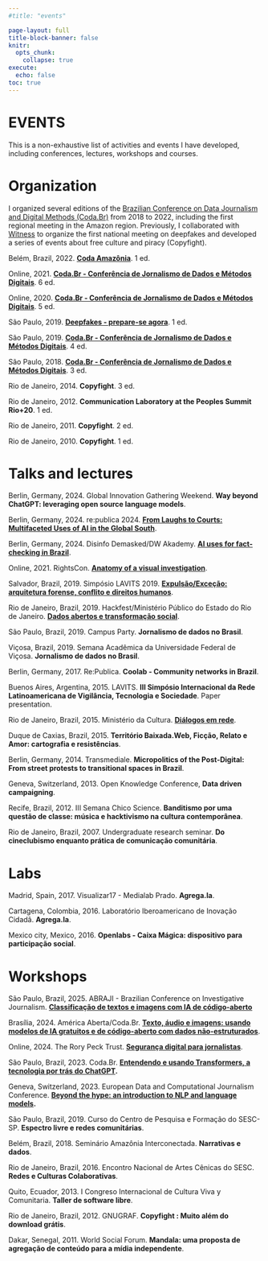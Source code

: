 ```yaml
---
#title: "events"

page-layout: full
title-block-banner: false
knitr:
  opts_chunk: 
    collapse: true
execute: 
  echo: false
toc: true
---
```


# [EVENTS]{.third-color}

This is a non-exhaustive list of activities and events I have developed, including conferences, lectures, workshops and courses.

# Organization

I organized several editions of the [Brazilian Conference on Data Journalism and Digital Methods (Coda.Br)](https://escoladedados.org/coda/) from 2018 to 2022, including the first regional meeting in the Amazon region. Previously, I collaborated with [Witness](https://witness.org/) to organize the first national meeting on deepfakes and developed a series of events about free culture and piracy (Copyfight).

Belém, Brazil, 2022. [**Coda Amazônia**](https://escoladedados.org/coda/coda-amazonia/). 1 ed.

Online, 2021. [**Coda.Br - Conferência de Jornalismo de Dados e Métodos Digitais**](https://escoladedados.org/coda/coda2021/). 6 ed.

Online, 2020. [**Coda.Br - Conferência de Jornalismo de Dados e Métodos Digitais**](https://escoladedados.org/coda/coda2020/). 5 ed.

São Paulo, 2019. [**Deepfakes - prepare-se agora**](https://lab.witness.org/brasil-deepfakes-prepara-se-agora/). 1 ed.

São Paulo, 2019. [**Coda.Br - Conferência de Jornalismo de Dados e Métodos Digitais**](https://escoladedados.org/coda/coda2019/). 4 ed.

São Paulo, 2018. [**Coda.Br - Conferência de Jornalismo de Dados e Métodos Digitais**](https://escoladedados.org/coda/coda2018/). 3 ed.

Rio de Janeiro, 2014. **Copyfight**. 3 ed.

Rio de Janeiro, 2012. **Communication Laboratory at the Peoples Summit Rio+20**. 1 ed.

Rio de Janeiro, 2011. **Copyfight**. 2 ed.

Rio de Janeiro, 2010. **Copyfight**. 1 ed.

# Talks and lectures

Berlin, Germany, 2024. Global Innovation Gathering Weekend. **Way beyond ChatGPT: leveraging open source language models**.

Berlin, Germany, 2024. re:publica 2024. [**From Laughs to Courts: Multifaceted Uses of AI in the Global South**](https://re-publica.com/de/session/laughs-courts-multifaceted-uses-ai-global-south).

Berlin, Germany, 2024. Disinfo Demasked/DW Akademy. [**AI uses for fact-checking in Brazil**](https://belisards.github.io/slides-bert-fact-checking/).

Online, 2021. RightsCon. [**Anatomy of a visual investigation**](https://visualinvestigations.netlify.app/).

Salvador, Brazil, 2019. Simpósio LAVITS 2019. [**Expulsão/Exceção: arquitetura forense, conflito e direitos humanos**](https://medialabufrj.net/blog/2019/06/dobras-35-medialab-ufrj-no-simposio-lavits-2019/).

Rio de Janeiro, Brazil, 2019. Hackfest/Ministério Público do Estado do Rio de Janeiro. [**Dados abertos e transformação social**](https://www.mprj.mp.br/documents/20184/540394/palestras_hackfest.pdf).

São Paulo, Brazil, 2019. Campus Party. **Jornalismo de dados no Brasil**.

Viçosa, Brazil, 2019. Semana Acadêmica da Universidade Federal de Viçosa. **Jornalismo de dados no Brasil**.

Berlin, Germany, 2017. Re:Publica. **Coolab - Community networks in Brazil**.

Buenos Aires, Argentina, 2015. LAVITS. **III Simpósio Internacional da Rede Latinoamericana de Vigilância, Tecnologia e Sociedade**. Paper presentation.

Rio de Janeiro, Brazil, 2015. Ministério da Cultura. **[Diálogos em rede](https://rubi.casaruibarbosa.gov.br/bitstream/handle/20.500.11997/8797/Participa%C3%A7%C3%A3o%20social%20%C3%A9%20estimulada%20durante%20Di%C3%A1logos%20em%20Rede%20no%20Rio%20de%20Janeiro%20%E2%80%93%20Di%C3%A1logos%20em%20Rede.pdf?sequence=1&isAllowed=y)**.

Duque de Caxias, Brazil, 2015. **Território Baixada.Web, Ficção, Relato e Amor: cartografia e resistências**.

Berlin, Germany, 2014. Transmediale. **Micropolitics of the Post-Digital: From street protests to transitional spaces in Brazil**.

Geneva, Switzerland, 2013. Open Knowledge Conference, **Data driven campaigning**.

Recife, Brazil, 2012. III Semana Chico Science. **Banditismo por uma questão de classe: música e hacktivismo na cultura contemporânea**.

Rio de Janeiro, Brazil, 2007. Undergraduate research seminar. **Do cineclubismo enquanto prática de comunicação comunitária**.

# Labs

Madrid, Spain, 2017. Visualizar17 - Medialab Prado. **Agrega.la**.

Cartagena, Colombia, 2016. Laboratório Iberoamericano de Inovação Cidadã. **Agrega.la**.

Mexico city, Mexico, 2016. **Openlabs - Caixa Mágica: dispositivo para participação social**.

# Workshops

São Paulo, Brazil, 2025. ABRAJI - Brazilian Conference on Investigative Journalism. **[Classificação de textos e imagens com IA de código-aberto](https://belisario.website/classificacao_ia/)**

Brasília, 2024. América Aberta/Coda.Br. **[Texto, áudio e imagens: usando modelos de IA gratuitos e de código-aberto com dados não-estruturados](https://bit.ly/ia-coda-24/)**.

Online, 2024. The Rory Peck Trust. **[Segurança digital para jornalistas](https://bit.ly/sdigital-rorypeck)**.

São Paulo, Brazil, 2023. Coda.Br. [**Entendendo e usando Transformers, a tecnologia por trás do ChatGPT**](https://escoladedados.org/coda/coda2023/entendendo-e-usando-transformers-a-tecnologia-por-tras-do-chatgpt/)**.**

Geneva, Switzerland, 2023. European Data and Computational Journalism Conference. [**Beyond the hype: an introduction to NLP and language models**](https://github.com/belisards/intro_nlp_ddj)**.**

São Paulo, Brazil, 2019. Curso do Centro de Pesquisa e Formação do SESC-SP. **Espectro livre e redes comunitárias**.

Belém, Brazil, 2018. Seminário Amazônia Interconectada. **Narrativas e dados**.

Rio de Janeiro, Brazil, 2016. Encontro Nacional de Artes Cênicas do SESC. **Redes e Culturas Colaborativas**.

Quito, Ecuador, 2013. I Congreso Internacional de Cultura Viva y Comunitaria. **Taller de software libre**. 

Rio de Janeiro, Brazil, 2012. GNUGRAF. **Copyfight : Muito além do download grátis**.

Dakar, Senegal, 2011. World Social Forum. **Mandala: uma proposta de agregação de conteúdo para a mídia independente**.

